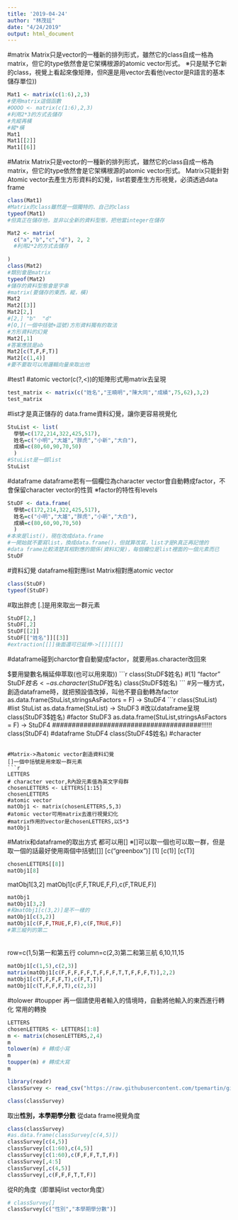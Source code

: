 ```yaml
---
title: '2019-04-24'
author: "林茂廷"
date: "4/24/2019"
output: html_document
---
```

#matrix
Matrix只是vector的一種新的排列形式，雖然它的class自成一格為matrix，但它的type依然會是它架構根源的atomic vector形式。
※只是賦予它新的class，視覺上看起來像矩陣，但R還是用vector去看他(vector是R語言的基本儲存單位))
```r
Mat1 <- matrix(c(1:6),2,3)
#使用matrix這個函數
#OOOO <- matrix(c(1:6),2,3)
#利用2*3的方式去儲存
#先縱再橫
#縱*橫
Mat1
Mat1[[2]]
Mat1[[6]]
```
#Matrix
Matrix只是vector的一種新的排列形式，雖然它的class自成一格為matrix，但它的type依然會是它架構根源的atomic vector形式。
Matrix只能針對Atomic vector去產生方形資料的幻覺，list若要產生方形視覺，必須透過data frame
```r
class(Mat1)
#Matrix的class雖然是一個獨特的、自己的class
typeof(Mat1)
#但真正在儲存他，並非以全新的資料型態，把他當integer在儲存
```

```r
Mat2 <- matrix(
  c("a","b","c","d"), 2, 2
  #利用2*2的方式去儲存
  
)
class(Mat2)
#類別會是matrix
typeof(Mat2)
#儲存的資料型態會是字串
#matrix(要儲存的東西，縱，橫)
Mat2
Mat2[[3]]
Mat2[2,]
#[2,] "b"  "d" 
#[O,](一個中括號+逗號)方形資料獨有的取法
#方形資料的幻覺
Mat2[,1]
#答案應該是ab
Mat2[c(T,F,F,T)]
Mat2[c(1,4)]
#要不要取可以用邏輯向量來取出他
```

#test1
#atomic vector(c(?,<))的矩陣形式用matrix去呈現
```r
test_matrix <- matrix(c("姓名","王曉明","陳大同","成績",75,62),3,2)
test_matrix
```

#list才是真正儲存的
data.frame資料幻覺，讓你更容易視覺化
```r
StuList <- list(
  學號=c(172,214,322,425,517),
  姓名=c("小明","大雄","胖虎","小新","大白"),
  成績=c(80,60,90,70,50)
  )
#StuList是一個list
StuList 
```
#dataframe
dataframe若有一個欄位為character vector會自動轉成factor，不會保留character vector的性質
※factor的特性有levels
```r
StuDF <- data.frame(
  學號=c(172,214,322,425,517),
  姓名=c("小明","大雄","胖虎","小新","大白"),
  成績=c(80,60,90,70,50)
  )
#本來是list()，現在改成data.frame
#一開始就不要寫list，換成data.frame()，但就算改寫，list才是R真正再記憶的
#data frame比較清楚其相對應的關係(資料幻覺)，每個欄位是list裡面的一個元素而已
StuDF 
```
#資料幻覺
dataframe相對應list
Matrix相對應atomic vector
```r
class(StuDF)
typeof(StuDF)
```

#取出胖虎
[.]是用來取出一群元素
```r
StuDF[2,]
StuDF[,2]
StuDF[[2]]
StuDF[["姓名"]][[3]]
#extraction[[]]後面還可已延伸->[[]][[]]
```

#dataframe碰到charctor會自動變成factor，就要用as.character改回來

$要用變數名稱延伸萃取(也可以用來取))
```r
class(StuDF$姓名)
#[1] "factor"
StuDF$姓名 <- as.character(StuDF$姓名)
class(StuDF$姓名)
```
#另一種方式，創造dataframe時，就把預設值改掉，叫他不要自動轉為factor
as.data.frame(StuList,stringsAsFactors = F) -> StuDF4
```r
class(StuList)
#list
StuList
as.data.frame(StuList) -> StuDF3
#改以dataframe呈現
class(StuDF3$姓名)
#factor
StuDF3
as.data.frame(StuList,stringsAsFactors = F) -> StuDF4
######################################!!!!!!
class(StuDF4)
#dataframe
StuDF4
class(StuDF4$姓名)
#character
```

#Matrix->為atomic vector創造資料幻覺
[]一個中括號是用來取一群元素
```r
LETTERS 
# character vector,R內設元素值為英文字母群
chosenLETTERS <- LETTERS[1:15]
chosenLETTERS
#atomic vector
matObj1 <- matrix(chosenLETTERS,5,3)
#atomic vector可用matrix去進行視覺幻化
#matrix作用的vector是chosenLETTERS,以5*3
matObj1
```
#Matrix和dataframe的取出方式
都可以用[]
※[]可以取一個也可以取一群，但是取一個的話最好使用兩個中括號[[]]
[c("greenbox")]
[1]
[c(1)]
[c(T)]

```r

chosenLETTERS[[8]]
matObj1[8]
```

matObj1[3,2] 
matObj1[c(F,F,TRUE,F,F),c(F,TRUE,F)]
```r
matObj1
matObj1[3,2] 
#和matObj1[c(3,2)]是不一樣的
matObj1[c(3,2)]
matObj1[c(F,F,TRUE,F,F),c(F,TRUE,F)]
#第三縱列的第二
```

######
row=c(1,5)第一和第五行
column=c(2,3)第二和第三航
6,10,11,15
```r
matObj1[c(1,5),c(2,3)]
matrix(matObj1[c(F,F,F,F,F,T,F,F,F,T,T,F,F,F,T)],2,2)
matObj1[c(T,F,F,F,T),c(F,T,T)]
matObj1[c(T,F,F,F,T),c(2,3)]
```
#tolower
#toupper
再一個請使用者輸入的情境時，自動將他輸入的東西進行轉化
常用的轉換
```r
LETTERS
chosenLETTERS <- LETTERS[1:8]
m <- matrix(chosenLETTERS,2,4)
m
tolower(m) # 轉成小寫
m
toupper(m) # 轉成大寫
m
```

```r
library(readr)
classSurvey <- read_csv("https://raw.githubusercontent.com/tpemartin/github-data/master/classSurvey.csv")
```

```r
class(classSurvey)
```
取出**性別，本學期學分數**
從data frame視覺角度
```r
class(classSurvey)
#as.data.frame(classSurvey[c(4,5)])
classSurvey[c(4,5)]
classSurvey[c(1:60),c(4,5)]
classSurvey[c(1:60),c(F,F,F,T,T,F)]
classSurvey[,4:5]
classSurvey[,c(4,5)]
classSurvey[,c(F,F,F,T,T,F)]
```

從R的角度（即單純list vector角度）
```r
# classSurvey[]
classSurvey[c("性別","本學期學分數")]
```
















